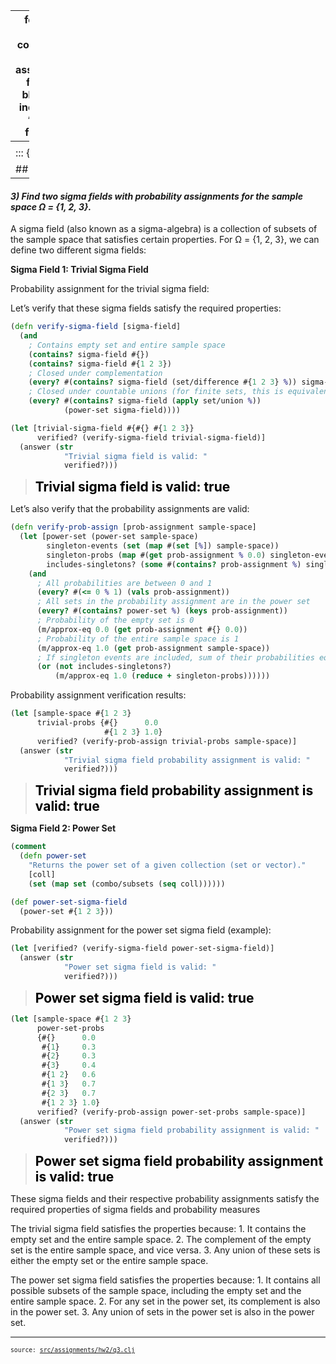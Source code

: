 
---
format:
  html: {toc: true, toc-depth: 3, theme: cosmo, number-sections: false, output-file: assignments.hw2.q3.html}
fontsize: 0.9em
code-block-background: true
include-in-header: {text: '<link rel = "icon" href = "data:," />'}
toc-title-numbers: false
number-depth: 0

---
<style></style><style>.printedClojure .sourceCode {
  background-color: transparent;
  border-style: none;
}
</style><style>.clay-limit-image-width .clay-image {max-width: 100%}
.clay-side-by-side .sourceCode {margin: 0}
.clay-side-by-side {margin: 1em 0}
</style>
<script src="assignments.hw2.q3_files/md-default0.js" type="text/javascript"></script><script src="assignments.hw2.q3_files/md-default1.js" type="text/javascript"></script>

::: {.sourceClojure}
```clojure
(ns assignments.hw2.q3
  (:require
    [assignments.hw2.utils :refer :all]
    [clojure.set :as set]
    [fastmath.core :as m]))
```
:::


## Question 3
---

#### *3) Find two sigma fields with probability assignments for the sample space Ω = {1, 2, 3}.*

A sigma field (also known as a sigma-algebra) is a collection of subsets of the sample space that satisfies certain properties. For Ω = {1, 2, 3}, we can define two different sigma fields:

**Sigma Field 1: Trivial Sigma Field**

Probability assignment for the trivial sigma field:

Let's verify that these sigma fields satisfy the required properties:


::: {.sourceClojure}
```clojure
(defn verify-sigma-field [sigma-field]
  (and
    ; Contains empty set and entire sample space
    (contains? sigma-field #{})
    (contains? sigma-field #{1 2 3})
    ; Closed under complementation
    (every? #(contains? sigma-field (set/difference #{1 2 3} %)) sigma-field)
    ; Closed under countable unions (for finite sets, this is equivalent to being closed under all unions)
    (every? #(contains? sigma-field (apply set/union %))
            (power-set sigma-field))))
```
:::



::: {.sourceClojure}
```clojure
(let [trivial-sigma-field #{#{} #{1 2 3}}
      verified? (verify-sigma-field trivial-sigma-field)]
  (answer (str
            "Trivial sigma field is valid: "
            verified?)))
```
:::


> <span style="color: black; font-size: 1.5em;">**Trivial sigma field is valid: true**</span>

Let's also verify that the probability assignments are valid:


::: {.sourceClojure}
```clojure
(defn verify-prob-assign [prob-assignment sample-space]
  (let [power-set (power-set sample-space)
        singleton-events (set (map #(set [%]) sample-space))
        singleton-probs (map #(get prob-assignment % 0.0) singleton-events)
        includes-singletons? (some #(contains? prob-assignment %) singleton-events)]
    (and
      ; All probabilities are between 0 and 1
      (every? #(<= 0 % 1) (vals prob-assignment))
      ; All sets in the probability assignment are in the power set
      (every? #(contains? power-set %) (keys prob-assignment))
      ; Probability of the empty set is 0
      (m/approx-eq 0.0 (get prob-assignment #{} 0.0))
      ; Probability of the entire sample space is 1
      (m/approx-eq 1.0 (get prob-assignment sample-space))
      ; If singleton events are included, sum of their probabilities equals 1
      (or (not includes-singletons?)
          (m/approx-eq 1.0 (reduce + singleton-probs))))))
```
:::


Probability assignment verification results:


::: {.sourceClojure}
```clojure
(let [sample-space #{1 2 3}
      trivial-probs {#{}      0.0
                     #{1 2 3} 1.0}
      verified? (verify-prob-assign trivial-probs sample-space)]
  (answer (str
            "Trivial sigma field probability assignment is valid: "
            verified?)))
```
:::


> <span style="color: black; font-size: 1.5em;">**Trivial sigma field probability assignment is valid: true**</span>

**Sigma Field 2: Power Set**


::: {.sourceClojure}
```clojure
(comment
  (defn power-set
    "Returns the power set of a given collection (set or vector)."
    [coll]
    (set (map set (combo/subsets (seq coll))))))
```
:::



::: {.sourceClojure}
```clojure
(def power-set-sigma-field
  (power-set #{1 2 3}))
```
:::


Probability assignment for the power set sigma field (example):


::: {.sourceClojure}
```clojure
(let [verified? (verify-sigma-field power-set-sigma-field)]
  (answer (str
            "Power set sigma field is valid: "
            verified?)))
```
:::


> <span style="color: black; font-size: 1.5em;">**Power set sigma field is valid: true**</span>


::: {.sourceClojure}
```clojure
(let [sample-space #{1 2 3}
      power-set-probs
      {#{}      0.0
       #{1}     0.3
       #{2}     0.3
       #{3}     0.4
       #{1 2}   0.6
       #{1 3}   0.7
       #{2 3}   0.7
       #{1 2 3} 1.0}
      verified? (verify-prob-assign power-set-probs sample-space)]
  (answer (str
            "Power set sigma field probability assignment is valid: "
            verified?)))
```
:::


> <span style="color: black; font-size: 1.5em;">**Power set sigma field probability assignment is valid: true**</span>

These sigma fields and their respective probability assignments satisfy the required properties of sigma fields and probability measures

The trivial sigma field satisfies the properties because:
1. It contains the empty set and the entire sample space.
2. The complement of the empty set is the entire sample space, and vice versa.
3. Any union of these sets is either the empty set or the entire sample space.

The power set sigma field satisfies the properties because:
1. It contains all possible subsets of the sample space, including the empty set and the entire sample space.
2. For any set in the power set, its complement is also in the power set.
3. Any union of sets in the power set is also in the power set.


```{=html}
<div style="background-color:grey;height:2px;width:100%;"></div>
```



```{=html}
<div><pre><small><small>source: <a href="https://github.com/adabwana/f24-m6410-hw2/blob/master/src/assignments/hw2/q3.clj">src/assignments/hw2/q3.clj</a></small></small></pre></div>
```
